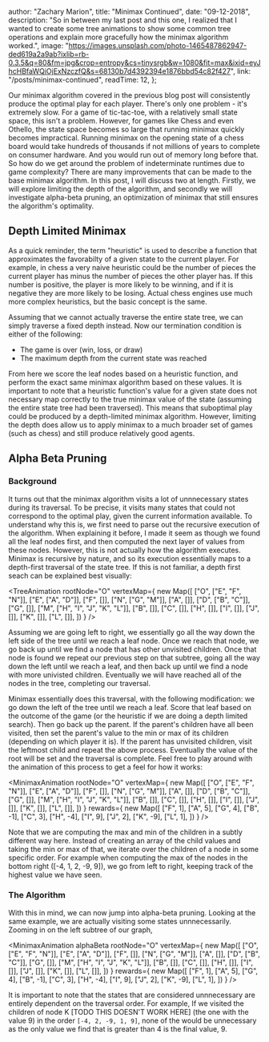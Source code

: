 
  author: "Zachary Marion",
  title: "Minimax Continued",
  date: "09-12-2018",
  description:
    "So in between my last post and this one, I realized that I wanted to create some tree animations to show some common tree operations and explain more gracefully how the minimax algorithm worked.",
  image:
    "https://images.unsplash.com/photo-1465487862947-ded619a2a9ab?ixlib=rb-0.3.5&q=80&fm=jpg&crop=entropy&cs=tinysrgb&w=1080&fit=max&ixid=eyJhcHBfaWQiOjExNzczfQ&s=68130b7d4392394e1876bbd54c82f427",
  link: "/posts/minimax-continued",
  readTime: 12,
};


<OpeningParagraph>
  Our minimax algorithm covered in the previous blog post will consistently
  produce the optimal play for each player. There's only one problem - it's
  extremely slow. For a game of tic-tac-toe, with a relatively small state
  space, this isn't a problem. However, for games like Chess and even Othello,
  the state space becomes so large that running minimax quickly becomes
  impractical. Running minimax on the opening state of a chess board would take
  hundreds of thousands if not millions of years to complete on consumer
  hardware. And you would run out of memory long before that. So how do we get
  around the problem of indeterminate runtimes due to game complexity? There are
  many improvements that can be made to the base minimax algorithm. In this
  post, I will discuss two at length. Firstly, we will explore limiting the
  depth of the algorithm, and secondly we will investigate alpha-beta pruning,
  an optimization of minimax that still ensures the algorithm's optimality.
</OpeningParagraph>

## Depth Limited Minimax

As a quick reminder, the term "heuristic" is used to describe a function that approximates the favorabilty of a given state to the current player. For example, in chess a very naive heuristic could be the number of pieces the current player has minus the number of pieces the other player has. If this number is positive, the player is more likely to be winning, and if it is negative they are more likely to be losing. Actual chess engines use much more complex heuristics, but the basic concept is the same.

Assuming that we cannot actually traverse the entire state tree, we can simply traverse a fixed depth instead. Now our termination condition is either of the following:

- The game is over (win, loss, or draw)
- The maximum depth from the current state was reached

From here we score the leaf nodes based on a heuristic function, and perform the exact same minimax algorithm based on these values. It is important to note that a heuristic function's value for a given state does not necessary map correctly to the true minimax value of the state (assuming the entire state tree had been traversed). This means that suboptimal play could be produced by a depth-limited minimax algorithm. However, limiting the depth does allow us to apply minimax to a much broader set of games (such as chess) and still produce relatively good agents.

## Alpha Beta Pruning

### Background

It turns out that the minimax algorithm visits a lot of unnnecessary states during its traversal. To be precise, it visits many states that could not correspond to the optimal play, given the current information available. To understand why this is, we first need to parse out the recursive execution of the algorithm. When explaining it before, I made it seem as though we found all the leaf nodes first, and then computed the next layer of values from these nodes. However, this is not actually how the algorithm executes. Minimax is recursive by nature, and so its execution essentially maps to a depth-first traversal of the state tree. If this is not familiar, a depth first seach can be explained best visually:

<TreeAnimation
  rootNode="O"
  vertexMap={
    new Map([
      ["O", ["E", "F", "N"]],
      ["E", ["A", "D"]],
      ["F", []],
      ["N", ["G", "M"]],
      ["A", []],
      ["D", ["B", "C"]],
      ["G", []],
      ["M", ["H", "I", "J", "K", "L"]],
      ["B", []],
      ["C", []],
      ["H", []],
      ["I", []],
      ["J", []],
      ["K", []],
      ["L", []],
    ])
  }
/>

Assuming we are going left to right, we essentially go all the way down the left side of the tree until we reach a leaf node. Once we reach that node, we go back up until we find a node that has other unvisited children. Once that node is found we repeat our previous step on that subtree, going all the way down the left until we reach a leaf, and then back up until we find a node with more univisted children. Eventually we will have reached all of the nodes in the tree, completing our traversal.

Minimax essentially does this traversal, with the following modification: we go down the left of the tree until we reach a leaf. Score that leaf based on the outcome of the game (or the heuristic if we are doing a depth limited search). Then go back up the parent. If the parent's children have all been visited, then set the parent's value to the min or max of its children (depending on which player it is). If the parent has unvisited children, visit the leftmost child and repeat the above process. Eventually the value of the root will be set and the traversal is complete. Feel free to play around with the animation of this process to get a feel for how it works:

<MinimaxAnimation
  rootNode="O"
  vertexMap={
    new Map([
      ["O", ["E", "F", "N"]],
      ["E", ["A", "D"]],
      ["F", []],
      ["N", ["G", "M"]],
      ["A", []],
      ["D", ["B", "C"]],
      ["G", []],
      ["M", ["H", "I", "J", "K", "L"]],
      ["B", []],
      ["C", []],
      ["H", []],
      ["I", []],
      ["J", []],
      ["K", []],
      ["L", []],
    ])
  }
  rewards={
    new Map([
      ["F", 1],
      ["A", 5],
      ["G", 4],
      ["B", -1],
      ["C", 3],
      ["H", -4],
      ["I", 9],
      ["J", 2],
      ["K", -9],
      ["L", 1],
    ])
  }
/>

Note that we are computing the max and min of the children in a subtly different way here. Instead of creating an array of the child values and taking the min or max of that, we iterate over the children of a node in some specific order. For example when computing the max of the nodes in the bottom right ([-4, 1, 2, -9, 9]), we go from left to right, keeping track of the highest value we have seen.

### The Algorithm

With this in mind, we can now jump into alpha-beta pruning. Looking at the same example, we are actually visiting some states unnnecessarily. Zooming in on the left subtree of our graph,

<MinimaxAnimation
  alphaBeta
  rootNode="O"
  vertexMap={
    new Map([
      ["O", ["E", "F", "N"]],
      ["E", ["A", "D"]],
      ["F", []],
      ["N", ["G", "M"]],
      ["A", []],
      ["D", ["B", "C"]],
      ["G", []],
      ["M", ["H", "I", "J", "K", "L"]],
      ["B", []],
      ["C", []],
      ["H", []],
      ["I", []],
      ["J", []],
      ["K", []],
      ["L", []],
    ])
  }
  rewards={
    new Map([
      ["F", 1],
      ["A", 5],
      ["G", 4],
      ["B", -1],
      ["C", 3],
      ["H", -4],
      ["I", 9],
      ["J", 2],
      ["K", -9],
      ["L", 1],
    ])
  }
/>

It is important to note that the states that are considered unnnecessary are entirely dependent on the traversal order. For example, If we visited the children of node K [TODO THIS DOESN'T WORK HERE] (the one with the value 9) in the order `[-4, 2, -9, 1, 9]`, none of the would be unnecessary as the only value we find that is greater than 4 is the final value, 9.
